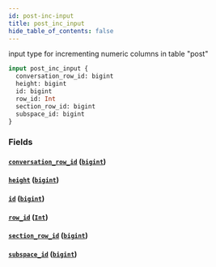 ```yaml
---
id: post-inc-input
title: post_inc_input
hide_table_of_contents: false
---
```


input type for incrementing numeric columns in table "post"

```graphql
input post_inc_input {
  conversation_row_id: bigint
  height: bigint
  id: bigint
  row_id: Int
  section_row_id: bigint
  subspace_id: bigint
}
```

### Fields

#### [`conversation_row_id`](#) ([`bigint`](../scalars/bigint))

#### [`height`](#) ([`bigint`](../scalars/bigint))

#### [`id`](#) ([`bigint`](../scalars/bigint))

#### [`row_id`](#) ([`Int`](../scalars/int))

#### [`section_row_id`](#) ([`bigint`](../scalars/bigint))

#### [`subspace_id`](#) ([`bigint`](../scalars/bigint))

